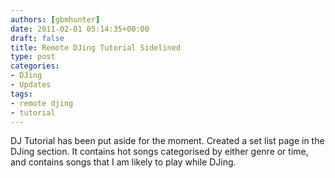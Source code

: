 ```yaml
---
authors: [gbmhunter]
date: 2011-02-01 05:14:35+00:00
draft: false
title: Remote DJing Tutorial Sidelined
type: post
categories:
- DJing
- Updates
tags:
- remote djing
- tutorial
---
```



DJ Tutorial has been put aside for the moment. Created a set list page in the DJing section. It contains hot songs categorised by either genre or time, and contains songs that I am likely to play while DJing.

